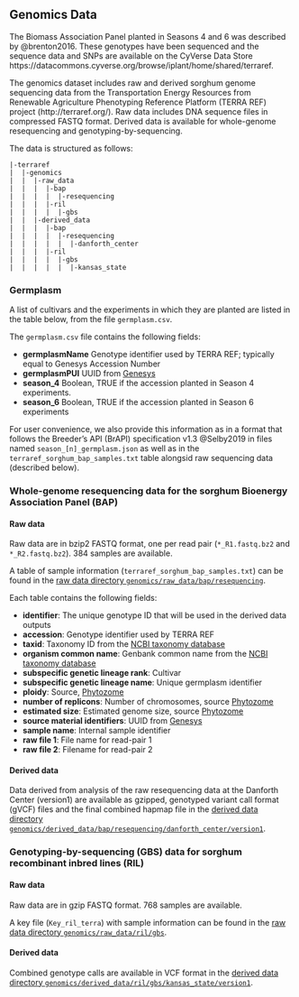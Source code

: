 
## Genomics Data

The Biomass Association Panel planted in Seasons 4 and 6 was described by @brenton2016. These genotypes have been sequenced and the sequence data and SNPs are available on the CyVerse Data Store https://datacommons.cyverse.org/browse/iplant/home/shared/terraref.

The genomics dataset includes raw and derived sorghum genome sequencing data from the Transportation Energy Resources from Renewable Agriculture Phenotyping Reference Platform (TERRA REF) project (http://terraref.org/). Raw data includes DNA sequence files in compressed FASTQ format. Derived data is available for whole-genome resequencing and genotyping-by-sequencing. 

The data is structured as follows:

``` 
|-terraref
|  |-genomics
|  |  |-raw_data
|  |  |  |-bap
|  |  |  |  |-resequencing
|  |  |  |-ril
|  |  |  |  |-gbs
|  |  |-derived_data
|  |  |  |-bap
|  |  |  |  |-resequencing
|  |  |  |  |  |-danforth_center
|  |  |  |-ril
|  |  |  |  |-gbs
|  |  |  |  |  |-kansas_state
```

### Germplasm

 A list of cultivars and the experiments in which they are planted are listed in the table below, from the file `germplasm.csv`. 
 
 The `germplasm.csv` file contains the following fields:
 
* **germplasmName** Genotype identifier used by TERRA REF; typically equal to Genesys Accession Number
* **germplasmPUI** UUID from [Genesys](https://www.genesys-pgr.org)
* **season_4** Boolean, TRUE if the accession planted in Season 4 experiments.
* **season_6** Boolean, TRUE if the accession planted in Season 6 experiments
 
For user convenience, we also provide this information as in a format that follows the Breeder's API (BrAPI) specification v1.3 @Selby2019 in files named `season_[n]_germplasm.json` as well as in the `terraref_sorghum_bap_samples.txt` table alongsid raw sequencing data (described below).

### Whole-genome resequencing data for the sorghum Bioenergy Association Panel (BAP)

#### Raw data

Raw data are in bzip2 FASTQ format, one per read pair (`*_R1.fastq.bz2` and `*_R2.fastq.bz2`).
384 samples are available.

A table of sample information (`terraref_sorghum_bap_samples.txt`) can be found in the 
[raw data directory `genomics/raw_data/bap/resequencing`](https://datacommons.cyverse.org/browse/iplant/home/shared/terraref/genomics/raw_data/bap/resequencing).

Each table contains the following fields:

* **identifier**: The unique genotype ID that will be used in the derived data outputs
* **accession**: Genotype identifier used by TERRA REF
* **taxid**: Taxonomy ID from the [NCBI taxonomy database](https://www.ncbi.nlm.nih.gov/Taxonomy/Browser/wwwtax.cgi?id=4558)
* **organism common name**: Genbank common name from the [NCBI taxonomy database](https://www.ncbi.nlm.nih.gov/Taxonomy/Browser/wwwtax.cgi?id=4558)
* **subspecific genetic lineage rank**: Cultivar
* **subspecific genetic lineage name**: Unique germplasm identifier 
* **ploidy**: Source, [Phytozome](https://phytozome.jgi.doe.gov/pz/portal.html#!info?alias=Org_Sbicolor)
* **number of replicons**: Number of chromosomes, source [Phytozome](https://phytozome.jgi.doe.gov/pz/portal.html#!info?alias=Org_Sbicolor)
* **estimated size**: Estimated genome size, source [Phytozome](https://phytozome.jgi.doe.gov/pz/portal.html#!info?alias=Org_Sbicolor)
* **source material identifiers**: UUID from [Genesys](https://www.genesys-pgr.org)
* **sample name**: Internal sample identifier
* **raw file 1**: File name for read-pair 1
* **raw file 2**: Filename for read-pair 2

#### Derived data

Data derived from analysis of the raw resequencing data at the Danforth Center (version1)
are available as gzipped, genotyped variant call format (gVCF) files and the final 
combined hapmap file in the 
[derived data directory `genomics/derived_data/bap/resequencing/danforth_center/version1`](https://datacommons.cyverse.org/browse/iplant/home/shared/terraref/genomics/derived_data/bap/resequencing/danforth_center/version1).

### Genotyping-by-sequencing (GBS) data for sorghum recombinant inbred lines (RIL)

#### Raw data

Raw data are in gzip FASTQ format. 768 samples are available.

A key file (`Key_ril_terra`) with sample information can be found in the 
[raw data directory `genomics/raw_data/ril/gbs`](https://datacommons.cyverse.org/browse/iplant/home/shared/terraref/genomics/raw_data/ril/gbs).

#### Derived data

Combined genotype calls are available in VCF format in the 
[derived data directory `genomics/derived_data/ril/gbs/kansas_state/version1`](https://datacommons.cyverse.org/browse/iplant/home/shared/terraref/genomics/derived_data/ril/gbs/kansas_state/version1).

